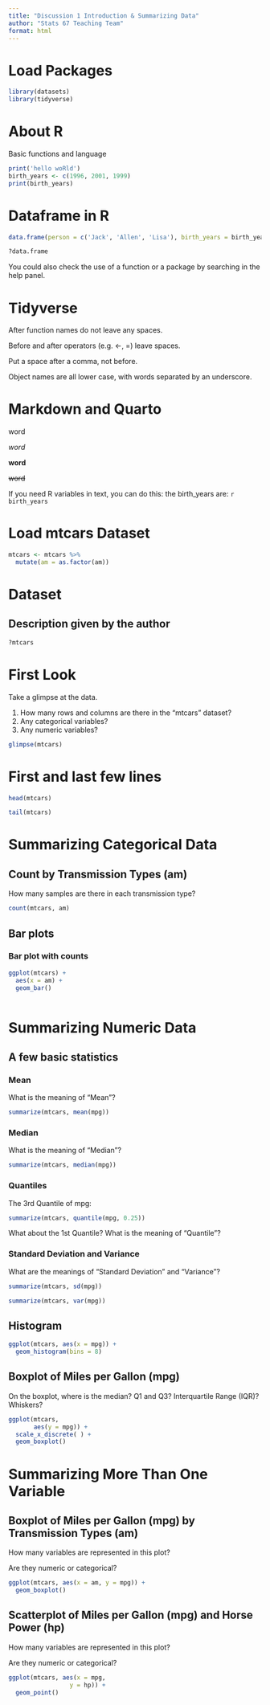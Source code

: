 ```yaml
---
title: "Discussion 1 Introduction & Summarizing Data"
author: "Stats 67 Teaching Team"
format: html
---
```


# Load Packages

```r
library(datasets)
library(tidyverse)
```


# About R

Basic functions and language

```r
print('hello woRld')
birth_years <- c(1996, 2001, 1999)
print(birth_years)
```

# Dataframe in R

```r
data.frame(person = c('Jack', 'Allen', 'Lisa'), birth_years = birth_years)

?data.frame
```

You could also check the use of a function or a package by searching in the help panel.

# Tidyverse

After function names do not leave any spaces.

Before and after operators (e.g. <-, =) leave spaces.

Put a space after a comma, not before.

Object names are all lower case, with words separated by an underscore.


# Markdown and Quarto

word

_word_

__word__

~~word~~

If you need R variables in text, you can do this: the birth_years are:
`r birth_years`

# Load mtcars Dataset

```r
mtcars <- mtcars %>% 
  mutate(am = as.factor(am))
```

# Dataset

## Description given by the author

```r
?mtcars
```

# First Look

Take a glimpse at the data.

1.  How many rows and columns are there in the "mtcars" dataset?
2.  Any categorical variables?
3.  Any numeric variables?

```r
glimpse(mtcars)
```

# First and last few lines

```r
head(mtcars)
```

```r
tail(mtcars)
```


# Summarizing Categorical Data

## Count by Transmission Types (am)

How many samples are there in each transmission type?

```r
count(mtcars, am)
```

## Bar plots

### Bar plot with counts

```r
ggplot(mtcars) +
  aes(x = am) +
  geom_bar()
  
```

# Summarizing Numeric Data

## A few basic statistics

### Mean

What is the meaning of "Mean"?

```r
summarize(mtcars, mean(mpg))
```

### Median

What is the meaning of "Median"?

```r
summarize(mtcars, median(mpg))
```

### Quantiles

The 3rd Quantile of mpg:

```r
summarize(mtcars, quantile(mpg, 0.25))
```

What about the 1st Quantile? What is the meaning of "Quantile"?

### Standard Deviation and Variance

What are the meanings of "Standard Deviation" and "Variance"?

```r
summarize(mtcars, sd(mpg))
```

```r
summarize(mtcars, var(mpg))
```

## Histogram

```r
ggplot(mtcars, aes(x = mpg)) +
  geom_histogram(bins = 8)
```

## Boxplot of Miles per Gallon (mpg)

On the boxplot, where is the median? Q1 and Q3? Interquartile Range (IQR)? Whiskers?

```r
ggplot(mtcars,
       aes(y = mpg)) + 
  scale_x_discrete( ) +
  geom_boxplot()
```

# Summarizing More Than One Variable

## Boxplot of Miles per Gallon (mpg) by Transmission Types (am)

How many variables are represented in this plot?

Are they numeric or categorical?

```r
ggplot(mtcars, aes(x = am, y = mpg)) +
  geom_boxplot()
```

## Scatterplot of Miles per Gallon (mpg) and Horse Power (hp)

How many variables are represented in this plot?

Are they numeric or categorical?

```r
ggplot(mtcars, aes(x = mpg,
                 y = hp)) +
  geom_point()
```






